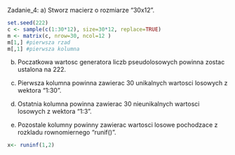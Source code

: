 Zadanie_4:
a) Stworz macierz o rozmiarze "30x12".
```r
set.seed(222)
c <- sample(c(1:30*12), size=30*12, replace=TRUE)
m <- matrix(c, nrow=30, ncol=12 )
m[1,] #pierwsza rzad
m[,1] #pierwsza kolumna
```
b) Poczatkowa wartosc generatora liczb pseudolosowych powinna zostac ustalona na 222.

c) Pierwsza kolumna powinna zawierac 30 unikalnych wartosci losowych z wektora "1:30".

d) Ostatnia kolumna powinna zawierac 30 nieunikalnych wartosci losowych z wektora "1:3".
e) Pozostale kolumny powinny zawierac wartosci losowe pochodzace z rozkladu rownomiernego "runif()".
```r
x<- runinf(1,2)
```
